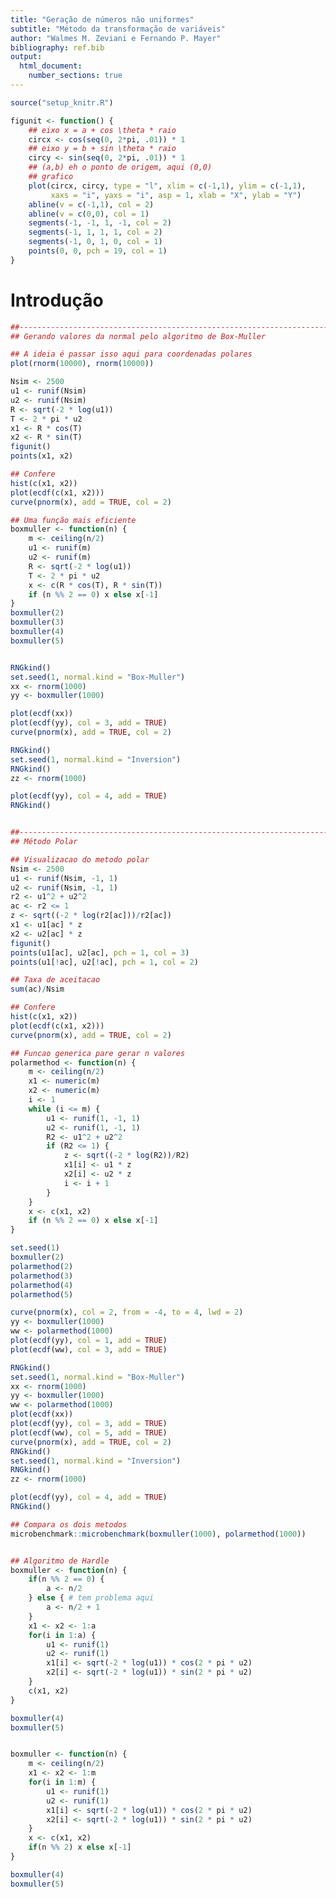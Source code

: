 ```yaml
---
title: "Geração de números não uniformes"
subtitle: "Método da transformação de variáveis"
author: "Walmes M. Zeviani e Fernando P. Mayer"
bibliography: ref.bib
output:
  html_document:
    number_sections: true
---
```


```r
source("setup_knitr.R")
```

```r
figunit <- function() {
    ## eixo x = a + cos \theta * raio
    circx <- cos(seq(0, 2*pi, .01)) * 1
    ## eixo y = b + sin \theta * raio
    circy <- sin(seq(0, 2*pi, .01)) * 1
    ## (a,b) eh o ponto de origem, aqui (0,0)
    ## grafico
    plot(circx, circy, type = "l", xlim = c(-1,1), ylim = c(-1,1),
         xaxs = "i", yaxs = "i", asp = 1, xlab = "X", ylab = "Y")
    abline(v = c(-1,1), col = 2)
    abline(v = c(0,0), col = 1)
    segments(-1, -1, 1, -1, col = 2)
    segments(-1, 1, 1, 1, col = 2)
    segments(-1, 0, 1, 0, col = 1)
    points(0, 0, pch = 19, col = 1)
}
```

# Introdução

```r

##----------------------------------------------------------------------
## Gerando valores da normal pelo algoritmo de Box-Muller

## A ideia é passar isso aqui para coordenadas polares
plot(rnorm(10000), rnorm(10000))

Nsim <- 2500
u1 <- runif(Nsim)
u2 <- runif(Nsim)
R <- sqrt(-2 * log(u1))
T <- 2 * pi * u2
x1 <- R * cos(T)
x2 <- R * sin(T)
figunit()
points(x1, x2)

## Confere
hist(c(x1, x2))
plot(ecdf(c(x1, x2)))
curve(pnorm(x), add = TRUE, col = 2)

## Uma função mais eficiente
boxmuller <- function(n) {
    m <- ceiling(n/2)
    u1 <- runif(m)
    u2 <- runif(m)
    R <- sqrt(-2 * log(u1))
    T <- 2 * pi * u2
    x <- c(R * cos(T), R * sin(T))
    if (n %% 2 == 0) x else x[-1]
}
boxmuller(2)
boxmuller(3)
boxmuller(4)
boxmuller(5)


RNGkind()
set.seed(1, normal.kind = "Box-Muller")
xx <- rnorm(1000)
yy <- boxmuller(1000)

plot(ecdf(xx))
plot(ecdf(yy), col = 3, add = TRUE)
curve(pnorm(x), add = TRUE, col = 2)

RNGkind()
set.seed(1, normal.kind = "Inversion")
RNGkind()
zz <- rnorm(1000)

plot(ecdf(yy), col = 4, add = TRUE)
RNGkind()


##----------------------------------------------------------------------
## Método Polar

## Visualizacao do metodo polar
Nsim <- 2500
u1 <- runif(Nsim, -1, 1)
u2 <- runif(Nsim, -1, 1)
r2 <- u1^2 + u2^2
ac <- r2 <= 1
z <- sqrt((-2 * log(r2[ac]))/r2[ac])
x1 <- u1[ac] * z
x2 <- u2[ac] * z
figunit()
points(u1[ac], u2[ac], pch = 1, col = 3)
points(u1[!ac], u2[!ac], pch = 1, col = 2)

## Taxa de aceitacao
sum(ac)/Nsim

## Confere
hist(c(x1, x2))
plot(ecdf(c(x1, x2)))
curve(pnorm(x), add = TRUE, col = 2)

## Funcao generica pare gerar n valores
polarmethod <- function(n) {
    m <- ceiling(n/2)
    x1 <- numeric(m)
    x2 <- numeric(m)
    i <- 1
    while (i <= m) {
        u1 <- runif(1, -1, 1)
        u2 <- runif(1, -1, 1)
        R2 <- u1^2 + u2^2
        if (R2 <= 1) {
            z <- sqrt((-2 * log(R2))/R2)
            x1[i] <- u1 * z
            x2[i] <- u2 * z
            i <- i + 1
        }
    }
    x <- c(x1, x2)
    if (n %% 2 == 0) x else x[-1]
}

set.seed(1)
boxmuller(2)
polarmethod(2)
polarmethod(3)
polarmethod(4)
polarmethod(5)

curve(pnorm(x), col = 2, from = -4, to = 4, lwd = 2)
yy <- boxmuller(1000)
ww <- polarmethod(1000)
plot(ecdf(yy), col = 1, add = TRUE)
plot(ecdf(ww), col = 3, add = TRUE)

RNGkind()
set.seed(1, normal.kind = "Box-Muller")
xx <- rnorm(1000)
yy <- boxmuller(1000)
ww <- polarmethod(1000)
plot(ecdf(xx))
plot(ecdf(yy), col = 3, add = TRUE)
plot(ecdf(ww), col = 5, add = TRUE)
curve(pnorm(x), add = TRUE, col = 2)
RNGkind()
set.seed(1, normal.kind = "Inversion")
RNGkind()
zz <- rnorm(1000)

plot(ecdf(yy), col = 4, add = TRUE)
RNGkind()

## Compara os dois metodos
microbenchmark::microbenchmark(boxmuller(1000), polarmethod(1000))



```


```r
## Algoritmo de Hardle
boxmuller <- function(n) {
    if(n %% 2 == 0) {
        a <- n/2
    } else { # tem problema aqui
        a <- n/2 + 1
    }
    x1 <- x2 <- 1:a
    for(i in 1:a) {
        u1 <- runif(1)
        u2 <- runif(1)
        x1[i] <- sqrt(-2 * log(u1)) * cos(2 * pi * u2)
        x2[i] <- sqrt(-2 * log(u1)) * sin(2 * pi * u2)
    }
    c(x1, x2)
}

boxmuller(4)
boxmuller(5)


boxmuller <- function(n) {
    m <- ceiling(n/2)
    x1 <- x2 <- 1:m
    for(i in 1:m) {
        u1 <- runif(1)
        u2 <- runif(1)
        x1[i] <- sqrt(-2 * log(u1)) * cos(2 * pi * u2)
        x2[i] <- sqrt(-2 * log(u1)) * sin(2 * pi * u2)
    }
    x <- c(x1, x2)
    if(n %% 2) x else x[-1]
}

boxmuller(4)
boxmuller(5)


```
